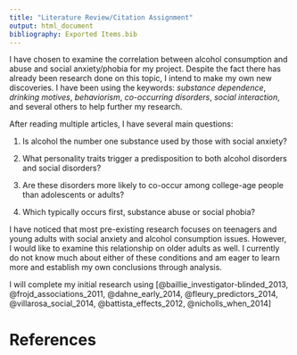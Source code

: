 ```yaml
---
title: "Literature Review/Citation Assignment"
output: html_document
bibliography: Exported Items.bib
---
```

  I have chosen to examine the correlation between alcohol consumption and abuse and social anxiety/phobia for my project. Despite the fact there has already been research done on this topic, I intend to make my own new discoveries. I have been using the keywords: *substance dependence*, *drinking motives*, *behaviorism*, *co-occurring disorders*, *social interaction*, and several others to help further my research. 

After reading multiple articles, I have several main questions:

1. Is alcohol the number one substance used by those with social anxiety?

2. What personality traits trigger a predisposition to both alcohol disorders and social disorders?

3. Are these disorders more likely to co-occur among college-age people than adolescents or adults?

4. Which typically occurs first, substance abuse or social phobia?

  I have noticed that most pre-existing research focuses on teenagers and young adults with social anxiety and alcohol consumption issues. However, I would like to examine this relationship on older adults as well. I currently do not know much about either of these conditions and am eager to learn more and establish my own conclusions through analysis.

  I will complete my initial research using [@baillie_investigator-blinded_2013, @frojd_associations_2011, @dahne_early_2014, @fleury_predictors_2014, @villarosa_social_2014, @battista_effects_2012, @nicholls_when_2014]

# References
